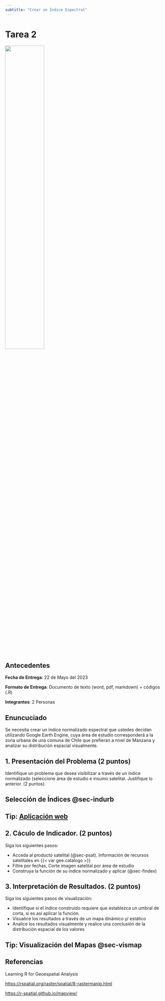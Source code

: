 ```yaml
---
subtitle: "Crear un Índice Espectral"
---
```



# Tarea 2 {.unnumbered}


![](imagenes/logo_gee.jpeg){width="50%" fig-aling=center}

## Antecedentes

**Fecha de Entrega**: 22 de Mayo del 2023

**Formato de Entrega**: Documento de texto (word, pdf, markdown) + códigos (.R)

**Integrantes**: 2 Personas


## Enuncuciado

Se necesita crear un índice normalizado espectral que ustedes decidan utilizando Google Earth Engine, cuya área de estudio corresponderá a la zona urbana de una comuna de Chile que prefieran a nivel de Manzana y analizar su distribución espacial visualmente.

## 1. Presentación del Problema  (2 puntos)

Identifique un problema que desea visibilizar a través de un índice normalizado (seleccione área de estudio e insumo satelital. Justifique lo anterior. (2 puntos). 

::: {.callout-tip}
## Selección de Índices @sec-indurb
:::

::: {.callout-tip}
## Tip: [Aplicación web](https://davemlz-espectro-espectro-91350i.streamlit.app)
:::

## 2. Cáculo de Indicador.  (2 puntos)

Siga los siguientes pasos:

- Acceda al producto satelital (@sec-psat). Información de recursos satelitales en {{< var gee.catalogo >}}
- Filtre por fechas, Corte imagen satelital por área de estudio
- Construya la función de su índice normalizado y aplicar (@sec-findex)



## 3. Interpretación de Resultados. (2 puntos)

Siga los siguientes pasos de visualización:

- Identifique si el índice construido requiere que establezca un umbral de corta, si es así aplicar la función.
- Visualice los resultados a través de un mapa dinámico y/ estático
- Analice los resultados visualmente y realice una conclusión de la distribución espacial de los valores 

::: {.callout-tip}
## Tip: Visualización del Mapas @sec-vismap
:::





## Referencias

Learning R for Geoespatial Analysis

[https://rspatial.org/raster/spatial/8-rastermanip.html](https://rspatial.org/raster/spatial/8-rastermanip.html)

[https://r-spatial.github.io/mapview/](https://r-spatial.github.io/mapview/)

<br>
